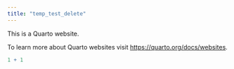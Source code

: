 ```yaml
---
title: "temp_test_delete"
---
```


This is a Quarto website.

To learn more about Quarto websites visit <https://quarto.org/docs/websites>.

```r
1 + 1
```
